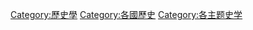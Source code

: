 {{Categories by country|nocat}}

[[Category:歷史學|Category:歷史學]]
[[Category:各國歷史|Category:各國歷史]]
[[Category:各主题史学|Category:各主题史学]]